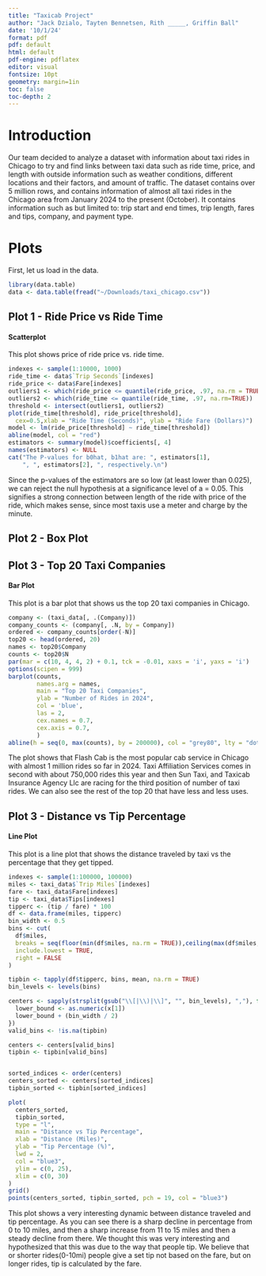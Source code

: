 ```yaml
---
title: "Taxicab Project"
author: "Jack Dzialo, Tayten Bennetsen, Rith _____, Griffin Ball"
date: '10/1/24'
format: pdf
pdf: default
html: default
pdf-engine: pdflatex
editor: visual
fontsize: 10pt
geometry: margin=1in
toc: false 
toc-depth: 2 
---
```


# Introduction

Our team decided to analyze a dataset with information about taxi rides in Chicago to try and find links between taxi data such as ride time, price, and length with outside information such as weather conditions, different locations and their factors, and amount of traffic. The dataset contains over 5 million rows, and contains information of almost all taxi rides in the Chicago area from January 2024 to the present (October). It contains information such as but limited to: trip start and end times, trip length, fares and tips, company, and payment type.

# Plots

First, let us load in the data.

```r
library(data.table)
data <- data.table(fread("~/Downloads/taxi_chicago.csv"))
```

## Plot 1 - Ride Price vs Ride Time

#### Scatterplot

This plot shows price of ride price vs. ride time.

```r
indexes <- sample(1:10000, 1000)
ride_time <- data$`Trip Seconds`[indexes]
ride_price <- data$Fare[indexes]
outliers1 <- which(ride_price <= quantile(ride_price, .97, na.rm = TRUE))
outliers2 <- which(ride_time <= quantile(ride_time, .97, na.rm=TRUE))
threshold <- intersect(outliers1, outliers2)
plot(ride_time[threshold], ride_price[threshold], 
  cex=0.5,xlab = "Ride Time (Seconds)", ylab = "Ride Fare (Dollars)")
model <- lm(ride_price[threshold] ~ ride_time[threshold])
abline(model, col = "red")
estimators <- summary(model)$coefficients[, 4]
names(estimators) <- NULL
cat("The P-values for b0hat, b1hat are: ", estimators[1], 
    ", ", estimators[2], ", respectively.\n")
```

Since the p-values of the estimators are so low (at least lower than 0.025), we can reject the null hypothesis at a significance level of a = 0.05. This signifies a strong connection between length of the ride with price of the ride, which makes sense, since most taxis use a meter and charge by the minute.

## Plot 2 - Box Plot

## 

## Plot 3 - Top 20 Taxi Companies

#### Bar Plot

This plot is a bar plot that shows us the top 20 taxi companies in Chicago.

```r
company <- (taxi_data[, .(Company)])
company_counts <- (company[, .N, by = Company])
ordered <- company_counts[order(-N)]
top20 <- head(ordered, 20)
names <- top20$Company
counts <- top20$N
par(mar = c(10, 4, 4, 2) + 0.1, tck = -0.01, xaxs = 'i', yaxs = 'i')
options(scipen = 999)
barplot(counts, 
        names.arg = names, 
        main = "Top 20 Taxi Companies", 
        ylab = "Number of Rides in 2024", 
        col = 'blue',
        las = 2,               
        cex.names = 0.7, 
        cex.axis = 0.7,
        ) 
abline(h = seq(0, max(counts), by = 200000), col = "grey80", lty = "dotted")
```

The plot shows that Flash Cab is the most popular cab service in Chicago with almost 1 million rides so far in 2024. Taxi Affiliation Services comes in second with about 750,000 rides this year and then Sun Taxi, and Taxicab Insurance Agency Llc are racing for the third position of number of taxi rides. We can also see the rest of the top 20 that have less and less uses.

## Plot 3 - Distance vs Tip Percentage

#### Line Plot

This plot is a line plot that shows the distance traveled by taxi vs the percentage that they get tipped.

```r
indexes <- sample(1:100000, 100000)
miles <- taxi_data$`Trip Miles`[indexes]
fare <- taxi_data$Fare[indexes]
tip <- taxi_data$Tips[indexes]
tipperc <- (tip / fare) * 100
df <- data.frame(miles, tipperc)
bin_width <- 0.5
bins <- cut(
  df$miles,
  breaks = seq(floor(min(df$miles, na.rm = TRUE)),ceiling(max(df$miles, na.rm = TRUE)),by = bin_width),
  include.lowest = TRUE,
  right = FALSE
)

tipbin <- tapply(df$tipperc, bins, mean, na.rm = TRUE)
bin_levels <- levels(bins)

centers <- sapply(strsplit(gsub("\\[|\\)|\\]", "", bin_levels), ","), function(x) {
  lower_bound <- as.numeric(x[1])
  lower_bound + (bin_width / 2)
})
valid_bins <- !is.na(tipbin)

centers <- centers[valid_bins]
tipbin <- tipbin[valid_bins]


sorted_indices <- order(centers)
centers_sorted <- centers[sorted_indices]
tipbin_sorted <- tipbin[sorted_indices]

plot(
  centers_sorted,
  tipbin_sorted,
  type = "l",  
  main = "Distance vs Tip Percentage",
  xlab = "Distance (Miles)",
  ylab = "Tip Percentage (%)",
  lwd = 2,
  col = "blue3",
  ylim = c(0, 25),
  xlim = c(0, 30)
)
grid()
points(centers_sorted, tipbin_sorted, pch = 19, col = "blue3")
```

This plot shows a very interesting dynamic between distance traveled and tip percentage. As you can see there is a sharp decline in percentage from 0 to 10 miles, and then a sharp increase from 11 to 15 miles and then a steady decline from there. We thought this was very interesting and hypothesized that this was due to the way that people tip. We believe that or shorter rides(0-10mi) people give a set tip not based on the fare, but on longer rides, tip is calculated by the fare.
